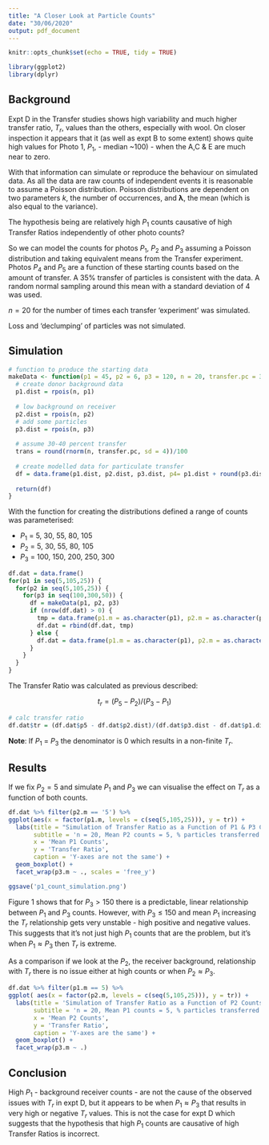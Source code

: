 ```yaml
---
title: "A Closer Look at Particle Counts"
date: "30/06/2020"
output: pdf_document
---
```


```r
knitr::opts_chunk$set(echo = TRUE, tidy = TRUE)

library(ggplot2)
library(dplyr)
```

## Background

Expt D in the Transfer studies shows high variability and much higher transfer ratio, $T_r$, values than the others, especially with wool. On closer inspection it appears that it (as well as expt B to some extent) shows quite high values for Photo 1, $P_1$, - median ~100) - when the A,C & E are much near to zero.

With that information can simulate or reproduce the behaviour on simulated data. As all the data are raw counts of independent events it is reasonable to assume a Poisson distribution. Poisson distributions are dependent on two parameters $k$, the number of occurrences, and $\mathbf{\lambda}$, the mean (which is also equal to the variance). 

The hypothesis being are relatively high $P_1$ counts causative of high Transfer Ratios independently of other photo counts?

So we can model the counts for photos $P_1$, $P_2$ and $P_3$ assuming a Poisson distribution and taking equivalent means from the Transfer experiment. Photos $P_4$ and $P_5$ are a function of these starting counts based on the amount of transfer. A 35% transfer of particles is consistent with the data. A random normal sampling around this mean with a standard deviation of 4 was used.

$n = 20$ for the number of times each transfer 'experiment' was simulated.

Loss and 'declumping' of particles was not simulated.

## Simulation


```r
# function to produce the starting data
makeData <- function(p1 = 45, p2 = 6, p3 = 120, n = 20, transfer.pc = 35) {
  # create donor background data
  p1.dist = rpois(n, p1)
  
  # low background on receiver
  p2.dist = rpois(n, p2)
  # add some particles
  p3.dist = rpois(n, p3)
  
  # assume 30-40 percent transfer
  trans = round(rnorm(n, transfer.pc, sd = 4))/100
  
  # create modelled data for particulate transfer
  df = data.frame(p1.dist, p2.dist, p3.dist, p4= p1.dist + round(p3.dist*trans), p5 = p1.dist + round(p3.dist*(1-trans)))
  
  return(df)
}
```

With the function for creating the distributions defined a range of counts was parameterised:

  * $P_1$ = 5, 30, 55, 80, 105
  * $P_2$ = 5, 30, 55, 80, 105
  * $P_3$ = 100, 150, 200, 250, 300


```r

df.dat = data.frame()
for(p1 in seq(5,105,25)) {
  for(p2 in seq(5,105,25)) {
    for(p3 in seq(100,300,50)) {
      df = makeData(p1, p2, p3)
      if (nrow(df.dat) > 0) {
        tmp = data.frame(p1.m = as.character(p1), p2.m = as.character(p2), p3.m = as.character(p3), df)
        df.dat = rbind(df.dat, tmp)
      } else {
        df.dat = data.frame(p1.m = as.character(p1), p2.m = as.character(p2), p3.m = as.character(p3), df)
      }
    }
  }
}
```

The Transfer Ratio was calculated as previous described:

$$
  t_r = (P_5 - P_2) / (P_3 - P_1)
$$


```r

# calc transfer ratio
df.dat$tr = (df.dat$p5 - df.dat$p2.dist)/(df.dat$p3.dist - df.dat$p1.dist)

```

**Note**: If $P_1$ = $P_3$ the denominator is $0$ which results in a non-finite $T_r$.

## Results

If we fix $P_2 = 5$ and simulate $P_1$ and $P_3$ we can visualise the effect on $T_r$ as a function of both counts.

```r
df.dat %>% filter(p2.m == '5') %>%
ggplot(aes(x = factor(p1.m, levels = c(seq(5,105,25))), y = tr)) + 
  labs(title = "Simulation of Transfer Ratio as a Function of P1 & P3 Counts",
       subtitle = 'n = 20, Mean P2 counts = 5, % particles transferred = 35% (+/- 4 s.d.)',
       x = 'Mean P1 Counts',
       y = 'Transfer Ratio',
       caption = 'Y-axes are not the same') +
  geom_boxplot() +
  facet_wrap(p3.m ~ ., scales = 'free_y')

ggsave('p1_count_simulation.png')

```

Figure 1 shows that for $P_3 > 150$ there is a predictable, linear relationship between $P_1$ and $P_3$ counts. However, with $P_3 \leq 150$  and mean $P_1$ increasing the $T_r$ relationship gets very unstable - high positive and negative values. This suggests that it's not just high $P_1$ counts that are the problem, but it's when $P_1 \approx P_3$ then $T_r$ is extreme.

As a comparison if we look at the $P_2$, the receiver background, relationship with $T_r$ there is no issue either at high counts or when $P_2 \approx P_3$.

```r
df.dat %>% filter(p1.m == 5) %>%
ggplot( aes(x = factor(p2.m, levels = c(seq(5,105,25))), y = tr)) + 
  labs(title = 'Simulation of Transfer Ratio as a Function of P2 Counts',
       subtitle = 'n = 20, Mean P1 counts = 5, % particles transferred = 35% (+/- 4 s.d.)',
       x = 'Mean P2 Counts',
       y = 'Transfer Ratio',
       caption = 'Y-axes are the same') +
  geom_boxplot() +
  facet_wrap(p3.m ~ .)

```

## Conclusion

High $P_1$ - background receiver counts - are not the cause of the observed
issues with $T_r$ in expt D, but it appears to be when $P_1 \approx P_3$ that
results in very high or negative $T_r$ values. This is not the case for expt D
which suggests that the hypothesis that high $P_1$ counts are causative of high
Transfer Ratios is incorrect. 




